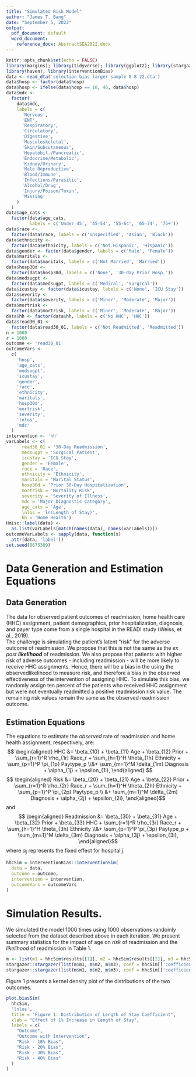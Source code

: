 ```yaml
---
title: "Simulated Risk Model"
author: "James T. Bang"
date: "September 5, 2022"
output:
  pdf_document: default
  word_document: 
    reference_docx: AbstractSEA2022.docx
---
```


```r
knitr::opts_chunk$set(echo = FALSE)
library(margins); library(tidyverse); library(ggplot2); library(stargazer);
library(haven); library(interventionBias)
data <- read_dta('selection bias larger sample 8 8 22.dta')
data$hosp <- factor(data$hosp)
data$hosp <- ifelse(data$hosp == 18, 46, data$hosp)
data$mdc <-
  factor(
    data$mdc,
    labels = c(
      'Nervous',
      'ENT',
      'Respiratory',
      'Circulatory',
      'Digestive',
      'Musculoskeletal',
      'Skin/Subcutaneous',
      'Hepatobil./Pancreatic',
      'Endocrine/Metabolic',
      'Kidney/Urinary',
      'Male Reproductive',
      'Blood/Immune',
      'Infections/Parasitic',
      'Alcohol/Drug',
      'Injury/Poison/Toxin',
      'Missing'
    )
  )
data$age_cats <-
  factor(data$age_cats,
         labels = c('Under 45', '45-54', '55-64', '65-74', '75+'))
data$race <-
  factor(data$race, labels = c('Unspecified', 'Asian', 'Black'))
data$ethnicity <-
  factor(data$ethnicity, labels = c('Not Hispanic', 'Hispanic'))
data$gender <- factor(data$gender, labels = c('Male', 'Female'))
data$maritals <-
  factor(data$maritals, labels = c('Not Married', 'Married'))
data$hosp30d <-
  factor(data$hosp30d, labels = c('None', '30-day Prior Hosp.'))
data$medsugpt <-
  factor(data$medsugpt, labels = c('Medical', 'Surgical'))
data$icustay <- factor(data$icustay, labels = c('None', 'ICU Stay'))
data$severity <-
  factor(data$severity, labels = c('Minor', 'Moderate', 'Major'))
data$mortrisk <-
  factor(data$mortrisk, labels = c('Minor', 'Moderate', 'Major'))
data$hh <- factor(data$hh, labels = c('No HHC', 'HHC'))
data$read30_01 <-
  factor(data$read30_01, labels = c('Not Readmitted', 'Readmitted'))
n = 1000
r = 1000
outcome <- 'read30_01'
outcomeVars <-
  c(
    'hosp',
    'age_cats',
    'medsugpt',
    'icustay',
    'gender',
    'race',
    'ethnicity',
    'maritals',
    'hosp30d',
    'mortrisk',
    'severity',
    'lnlos',
    'mdc' 
  )
intervention <- 'hh'
varLabels <- c(
      read30_01 = '30-Day Readmission', 
      medsugpt = 'Surgical Patient',
      icustay = 'ICU Stay',
      gender = 'Female',
      race = 'Race',
      ethnicity = 'Ethnicity',
      maritals = 'Marital Status',
      hosp30d = 'Prior 30-Day Hospitalization',
      mortrisk = 'Mortality Risk',
      severity = 'Severity of Illness',
      mdc = 'Major Diagnostic Category',
      age_cats = 'Age',
      lnlos = 'ln(Length of Stay)',
      hh = 'Home Health')
Hmisc::label(data) <-
  as.list(varLabels[match(names(data), names(varLabels))])
outcomeVarLabels <- sapply(data, function(x)
  attr(data, 'label'))
set.seed(8675309)
```

# Data Generation and Estimation Equations 

## Data Generation

The data for observed patient outcomes of readmission, home health care (HHC) assignment, patient demographics, prior hospitalization, diagnosis, and payer type come from a single hospital in the READI study (Weiss, et al., 2019).  
The challenge is simulating the patient's latent "risk" for the adverse outcome of readmission. We propose that this is not the same as the *ex post* *__likelihood__* of readmission. We also propose that patients with higher risk of adverse outcomes - including readmission - will be more likely to receive HHC assignments. Hence, there will be a bias in the using the observedlikelihood to measure risk, and therefore a bias in the observed effectiveness of the intervention of assigning HHC. 
To simulate this bias, we randomly assign ten percent of the patients who received HHC assignment but were not eventually readmitted a positive readmission risk value. The remaining risk values remain the same as the observed readmission outcome.  

## Estimation Equations

The equations to estimate the *observed* rate of readmission and home health assignment, respectively, are:  
$$ \begin{aligned} HHC &= \beta_{10} + \beta_{11} Age + \beta_{12} Prior +  \sum_{r=1}^R \rho_{1r} Race_r + \sum_{h=1}^H \theta_{1h} Ethnicity + \sum_{p=1}^P \pi_{1p} Paytype_p \\&+ \sum_{m=1}^M \delta_{1m} Diagnosis + \alpha_{1j} + \epsilon_{1i}, \end{aligned} $$
$$ \begin{aligned} Risk &= \beta_{20} + \beta_{21} Age + \beta_{22} Prior +  \sum_{r=1}^R \rho_{2r} Race_r + \sum_{h=1}^H \theta_{2h} Ethnicity + \sum_{p=1}^P \pi_{2p} Paytype_p \\ &+ \sum_{m=1}^M \delta_{2m} Diagnosis + \alpha_{2j} + \epsilon_{2i}, \end{aligned}$$
and 
$$ \begin{aligned} Readmission &= \beta_{30} + \beta_{31} Age + \beta_{32} Prior + \beta_{33} HHC + \sum_{r=1}^R \rho_{3r} Race_r + \sum_{h=1}^H \theta_{3h} Ethnicity \\&+ \sum_{p=1}^P \pi_{3p} Paytype_p + \sum_{m=1}^M \delta_{3m} Diagnosis + \alpha_{3j} + \epsilon_{3i}, \end{aligned}$$
where $\alpha_j$ represents the fixed effect for hospital *j*. 
```r
hhcSim = interventionBias::interventionSim(
  data = data,
  outcome = outcome,
  intervention = intervention,
  outcomeVars = outcomeVars
)
```
# Simulation Results. 
We simulated the model 1000 times using 1000 observations randomly selected from the dataset described above in each iteration. We present summary statistics for the impact of age on *risk* of readmission and the *likelihood* of readmission in Table 1.  


```r
m <- list(m1 = hhcSim$results[[1]], m2 = hhcSim$results[[2]], m3 = hhcSim$results[[3]])
stargazer::stargazer(list(m$m1, m$m2, m$m3), coef = hhcSim[['coefficients']][1:3], se = hhcSim[['se']][1:3], header = FALSE, no.space = TRUE, omit = c('hosp', 'mdc'), type = 'latex')
stargazer::stargazer(list(m$m1, m$m2, m$m3), coef = hhcSim[['coefficients']][1:3], se = hhcSim[['se']][1:3], header = FALSE, no.space = TRUE, omit = c('hosp', 'mdc'), type = 'latex')
```
  
Figure 1 presents a kernel density plot of the distributions of the two outcomes.  

```r
plot.biasSim(
  hhcSim,
  'lnlos',
  title = "Figure 1: Distribution of Length of Stay Coefficient",
  xlab = "Effect of 1% Increase in Length of Stay",
  labels = c(
    "Outcome",
    "Outcome with Intervention",
    "Risk - 10% Bias",
    "Risk - 20% Bias",
    "Risk - 30% Bias",
    "Risk - 40% Bias"
  )
)
```


